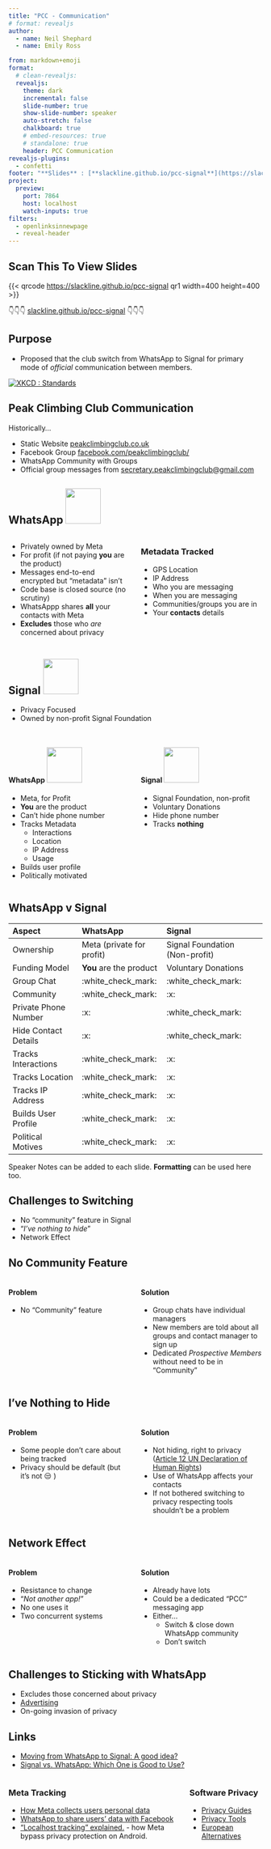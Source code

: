 ```yaml
---
title: "PCC - Communication"
# format: revealjs
author:
  - name: Neil Shephard
  - name: Emily Ross

from: markdown+emoji
format:
  # clean-revealjs:
  revealjs:
    theme: dark
    incremental: false
    slide-number: true
    show-slide-number: speaker
    auto-stretch: false
    chalkboard: true
    # embed-resources: true
    # standalone: true
    header: PCC Communication
revealjs-plugins:
  - confetti
footer: "**Slides** : [**slackline.github.io/pcc-signal**](https://slackline.github.io/pcc-signal)"
project:
  preview:
    port: 7864
    host: localhost
    watch-inputs: true
filters:
  - openlinksinnewpage
  - reveal-header
---
```


## Scan This To View Slides

{{< qrcode <https://slackline.github.io/pcc-signal> qr1 width=400 height=400 >}}

👇👇👇 [slackline.github.io/pcc-signal](https://slackline.github.io/pcc-signal) 👇👇👇

## Purpose

- Proposed that the club switch from WhatsApp to Signal for primary mode of _official_ communication between members.

[![XKCD : Standards](https://imgs.xkcd.com/comics/standards.png)][xkcd_standards]

## Peak Climbing Club Communication

Historically...

- Static Website [peakclimbingclub.co.uk][pcc]
- Facebook Group [facebook.com/peakclimbingclub/][pcc-facebook]
- WhatsApp Community with Groups
- Official group messages from [secretary.peakclimbingclub@gmail.com][pcc-email]

## WhatsApp [![](img/whatsapp.png){width=70}](https://www.flaticon.com/free-icons/whatsapp)

:::: {.columns}

::: {.column width="50%"}

- Privately owned by Meta
- For profit (if not paying **you** are the product)
- Messages end-to-end encrypted but "metadata" isn't
- Code base is closed source (no scrutiny)
- WhatsAppp shares **all** your contacts with Meta
- **Excludes** those who _are_ concerned about privacy

:::
::: {.column width=50%}

### Metadata Tracked

- GPS Location
- IP Address
- Who you are messaging
- When you are messaging
- Communities/groups you are in
- Your **contacts** details

:::
::::

## Signal [![](img/signal.png){width=70}](https://www.flaticon.com/free-icons/signal)

- Privacy Focused
- Owned by non-profit Signal Foundation

## {.scrollable}

:::: {.columns}
::: {.column width="50%"}

#### WhatsApp [![](img/whatsapp.png){width=70}](https://www.flaticon.com/free-icons/whatsapp)

- Meta, for Profit
- **You** are the product
- Can't hide phone number
- Tracks Metadata
  - Interactions
  - Location
  - IP Address
  - Usage
- Builds user profile
- Politically motivated

:::
::: {.column width=50%}

#### Signal [![](img/signal.png){width=70}](https://www.flaticon.com/free-icons/signal)

- Signal Foundation, non-profit
- Voluntary Donations
- Hide phone number
- Tracks **nothing**
:::
::::

## WhatsApp v Signal {.scrollable}

| Aspect               | WhatsApp                  | Signal                         |
|:---------------------|:--------------------------|:-------------------------------|
| Ownership            | Meta (private for profit) | Signal Foundation (Non-profit) |
| Funding Model        | **You** are the product   | Voluntary Donations            |
| Group Chat           | :white_check_mark:        | :white_check_mark:             |
| Community            | :white_check_mark:        | :x:                            |
| Private Phone Number | :x:                       | :white_check_mark:             |
| Hide Contact Details | :x:                       | :white_check_mark:             |
| Tracks Interactions  | :white_check_mark:        | :x:                            |
| Tracks Location      | :white_check_mark:        | :x:                            |
| Tracks IP Address    | :white_check_mark:        | :x:                            |
| Builds User Profile  | :white_check_mark:        | :x:                            |
| Political Motives    | :white_check_mark:        | :x:                            |

::: {.notes}
Speaker Notes can be added to each slide. **Formatting** can be used here too.
:::

## Challenges to Switching

- No "community" feature in Signal
- "_I've nothing to hide_"
- Network Effect

## No Community Feature

:::: {.columns}
::: {.column width="50%"}

#### Problem

- No "Community" feature

:::
::: {.column width=50%}

#### Solution

- Group chats have individual managers
- New members are told about all groups and contact manager to sign up
- Dedicated _Prospective Members_ without need to be in "Community"

:::
::::

## I've Nothing to Hide {.scrollable}

:::: {.columns}
::: {.column width="50%"}

#### Problem

- Some people don't care about being tracked
- Privacy should be default (but it's not 😒 )

:::
::: {.column width=50%}

#### Solution

- Not hiding, right to privacy ([Article 12 UN Declaration of Human
  Rights](https://www.un.org/en/about-us/universal-declaration-of-human-rights))
- Use of WhatsApp affects your contacts
- If not bothered switching to privacy respecting tools shouldn't be a problem

:::
::::

## Network Effect

:::: {.columns}
::: {.column width="50%"}

#### Problem

- Resistance to change
- "_Not another app!_"
- No one uses it
- Two concurrent systems

:::
::: {.column width=50%}

#### Solution

- Already have lots
- Could be a dedicated "PCC" messaging app
- Either...
  - Switch & close down WhatsApp community
  - Don't switch

:::
::::

## Challenges to Sticking with WhatsApp

- Excludes those concerned about privacy
- [Advertising][whatsapp-advertising]
- On-going invasion of privacy

## Links {.scrollable}

- [Moving from WhatsApp to Signal: A good idea?](https://www.malwarebytes.com/blog/news/2025/03/moving-from-whatsapp-to-signal-a-good-idea)
- [Signal vs. WhatsApp: Which One is Good to Use?](https://privacysavvy.com/security/mobile/signal-vs-whatsapp/)

:::: {.columns}
::: {.column width="70%"}

### Meta Tracking

- [How Meta collects users personal data](https://en.todoandroid.es/meta-collects-data-from-users-this-is-how-it-does-it/)
- [WhatsApp to share users' data with Facebook](https://privacysavvy.com/news/privacy/whatsapp-to-share-data-with-facebook-after-privacy-policy-update/)
- [“Localhost tracking” explained.](https://www.zeropartydata.es/p/localhost-tracking-explained-it-could) - how Meta
  bypass privacy protection on Android.

:::
::: {.column width=30%}

### Software Privacy

- [Privacy Guides][privacy-guides]
- [Privacy Tools][privacy-tools]
- [European Alternatives][eu-alt]

:::
::::

[eu-alt]: https://european-alternatives.eu/
[pcc]: https://www.peakclimbingclub.co.uk/
[pcc-email]: mailto:secretary.peakclimbingclub@gmail.com
[pcc-facebook]: https://www.facebook.com/peakclimbingclub/
[privacy-guides]: https://www.privacyguides.org/
[privacy-tools]: https://www.privacytools.io/
[whatsapp-advertising]: https://www.bbc.co.uk/news/articles/cn5y07yqg5do
[xkcd_standards]: https://xkcd.com/927/
